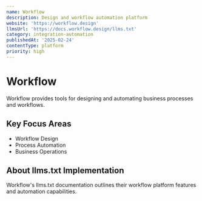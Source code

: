 ```yaml
---
name: Workflow
description: Design and workflow automation platform
website: 'https://workflow.design'
llmsUrl: 'https://docs.workflow.design/llms.txt'
category: integration-automation
publishedAt: '2025-02-24'
contentType: platform
priority: high
---
```


# Workflow

Workflow provides tools for designing and automating business processes and workflows.

## Key Focus Areas

- Workflow Design
- Process Automation
- Business Operations

## About llms.txt Implementation

Workflow's llms.txt documentation outlines their workflow platform features and automation capabilities.
